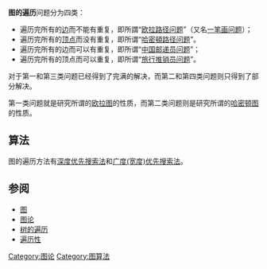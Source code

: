 {{NoteTA
|G1 = IT
}}
{{图搜索算法}}
'''图的遍历'''问题分为四类：
*遍历完所有的[[邊_(圖論)|边]]而不能有重复，即所謂“[[欧拉路径问题|欧拉路径问题]]”（又名[[一笔画问题|一笔画问题]]）；
*遍历完所有的[[顶点_(图论)|顶点]]而没有重复，即所谓“[[哈密頓路径问题|哈密頓路径问题]]”。
*遍历完所有的边而可以有重复，即所谓“[[中国邮递员问题|中国邮递员问题]]”；
*遍历完所有的顶点而可以重复，即所谓“[[旅行推销员问题|旅行推销员问题]]”。
对于第一和第三类问题已经得到了完满的解决，而第二和第四类问题则只得到了部分解决。

第一类问题就是研究所谓的[[欧拉图|欧拉图]]的性质，而第二类问题则是研究所谓的[[哈密顿图|哈密顿图]]的性质。

== 算法 ==
图的遍历方法有[[深度优先搜索法|深度优先搜索法]]和[[广度(宽度)优先搜索法|广度(宽度)优先搜索法]]。
==参阅==
*[[圖_(數學)|图]]
*[[图论|图论]]
*[[树的遍历|树的遍历]]
*[[遍历性|遍历性]]

[[Category:图论|Category:图论]]
[[Category:图算法|Category:图算法]]